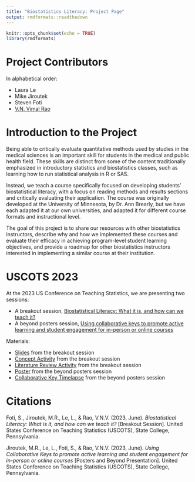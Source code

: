 ```yaml
---
title: "Biostatistics Literacy: Project Page"
output: rmdformats::readthedown
---
```


```r
knitr::opts_chunk$set(echo = TRUE)
library(rmdformats)
```

# Project Contributors

In alphabetical order: 

- Laura Le
- Mike Jiroutek
- Steven Foti
- [V.N. Vimal Rao](https://raovnv.github.io/research.html)

# Introduction to the Project

Being able to critically evaluate quantitative methods used by studies in the medical sciences is an important skill for students in the medical and public health field. These skills are distinct from some of the content traditionally emphasized in introductory statistics and biostatistics classes, such as learning how to run statistical analysis in R or SAS. 

Instead, we teach a course specifically focused on developing students' biostatistical literacy, with a focus on reading methods and results sections and critically evaluating their application. The course was originally developed at the University of Minnesota, by Dr. Ann Brearly, but we have each adapted it at our own universities, and adapted it for different course formats and instructional level. 

The goal of this project is to share our resources with other biostatistics instructors, describe why and how we implemented these courses and evaluate their efficacy in achieving program-level student learning objectives, and provide a roadmap for other biostatistics instructors interested in implementing a similar course at their institution. 

# USCOTS 2023

At the 2023 US Conference on Teaching Statistics, we are presenting two sessions:

- A breakout session, [Biostatistical Literacy: What it is, and how can we teach it?](https://causeweb.org/cause/uscots/uscots23/3a-biostatistical-literacy-what-it-and-how-can-we-teach-it-room-107)
- A beyond posters session, [Using collaborative keys to promote active learning and student engagement for in-person or online courses](https://causeweb.org/cause/uscots/uscots23/f26-using-collaborative-keys-promote-active-learning-and-student-engagement-person)

Materials: 

- [Slides]() from the breakout session
- [Concept Activity]() from the breakout session
- [Literature Review Activity]() from the breakout session
- [Poster]() from the beyond posters session
- [Collaborative Key Timelapse]() from the beyond posters session


# Citations

Foti, S., Jiroutek, M.R., Le, L., & Rao, V.N.V. (2023, June). *Biostatistical Literacy: What is it, and how can we teach it?* [Breakout Session]. United States Conference on Teaching Statistics (USCOTS), State College, Pennsylvania. 

Jiroutek, M.R., Le, L., Foti, S., & Rao, V.N.V. (2023, June). *Using Collaborative Keys to promote active learning and student engagement for in-person or online courses* [Posters and Beyond Presentation]. United States Conference on Teaching Statistics (USCOTS), State College, Pennsylvania.